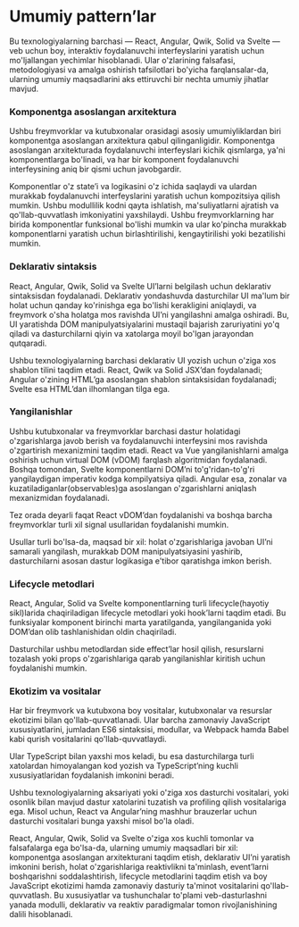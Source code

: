 # Umumiy pattern’lar

Bu texnologiyalarning barchasi — React, Angular, Qwik, Solid va Svelte — veb uchun boy, interaktiv foydalanuvchi interfeyslarini yaratish uchun mo'ljallangan yechimlar hisoblanadi. Ular o'zlarining falsafasi, metodologiyasi va amalga oshirish tafsilotlari bo'yicha farqlansalar-da, ularning umumiy maqsadlarini aks ettiruvchi bir nechta umumiy jihatlar mavjud.

### Komponentga asoslangan arxitektura

Ushbu freymvorklar va kutubxonalar orasidagi asosiy umumiyliklardan biri komponentga asoslangan arxitektura qabul qilinganligidir. Komponentga asoslangan arxitekturada foydalanuvchi interfeyslari kichik qismlarga, ya'ni komponentlarga bo'linadi, va har bir komponent foydalanuvchi interfeysining aniq bir qismi uchun javobgardir.

Komponentlar o'z state’i va logikasini o'z ichida saqlaydi va ulardan murakkab foydalanuvchi interfeyslarini yaratish uchun kompozitsiya qilish mumkin. Ushbu modullilik kodni qayta ishlatish, ma'suliyatlarni ajratish va qo'llab-quvvatlash imkoniyatini yaxshilaydi. Ushbu freymvorklarning har birida komponentlar funksional bo'lishi mumkin va ular ko'pincha murakkab komponentlarni yaratish uchun birlashtirilishi, kengaytirilishi yoki bezatilishi mumkin.

### Deklarativ sintaksis

React, Angular, Qwik, Solid va Svelte UI’larni belgilash uchun deklarativ sintaksisdan foydalanadi. Deklarativ yondashuvda dasturchilar UI ma'lum bir holat uchun qanday ko'rinishga ega bo'lishi kerakligini aniqlaydi, va freymvork o'sha holatga mos ravishda UI’ni yangilashni amalga oshiradi. Bu, UI yaratishda DOM manipulyatsiyalarini mustaqil bajarish zaruriyatini yo'q qiladi va dasturchilarni qiyin va xatolarga moyil bo'lgan jarayondan qutqaradi.

Ushbu texnologiyalarning barchasi deklarativ UI yozish uchun o'ziga xos shablon tilini taqdim etadi. React, Qwik va Solid JSX’dan foydalanadi; Angular o'zining HTML’ga asoslangan shablon sintaksisidan foydalanadi; Svelte esa HTML’dan ilhomlangan tilga ega.

### Yangilanishlar

Ushbu kutubxonalar va freymvorklar barchasi dastur holatidagi o'zgarishlarga javob berish va foydalanuvchi interfeysini mos ravishda o'zgartirish mexanizmini taqdim etadi. React va Vue yangilanishlarni amalga oshirish uchun virtual DOM (vDOM) farqlash algoritmidan foydalanadi. Boshqa tomondan, Svelte komponentlarni DOM’ni to'g'ridan-to'g'ri yangilaydigan imperativ kodga kompilyatsiya qiladi. Angular esa, zonalar va kuzatiladiganlar(observables)ga asoslangan o'zgarishlarni aniqlash mexanizmidan foydalanadi.

Tez orada deyarli faqat React vDOM’dan foydalanishi va boshqa barcha freymvorklar turli xil signal usullaridan foydalanishi mumkin.

Usullar turli bo'lsa-da, maqsad bir xil: holat o'zgarishlariga javoban UI’ni samarali yangilash, murakkab DOM manipulyatsiyasini yashirib, dasturchilarni asosan dastur logikasiga e'tibor qaratishga imkon berish.

### Lifecycle metodlari

React, Angular, Solid va Svelte komponentlarning turli lifecycle(hayotiy sikl)larida chaqiriladigan lifecycle metodlari yoki hook’larni taqdim etadi. Bu funksiyalar komponent birinchi marta yaratilganda, yangilanganida yoki DOM’dan olib tashlanishidan oldin chaqiriladi.

Dasturchilar ushbu metodlardan side effect’lar hosil qilish, resurslarni tozalash yoki props o'zgarishlariga qarab yangilanishlar kiritish uchun foydalanishi mumkin.

### Ekotizim va vositalar

Har bir freymvork va kutubxona boy vositalar, kutubxonalar va resurslar ekotizimi bilan qo'llab-quvvatlanadi. Ular barcha zamonaviy JavaScript xususiyatlarini, jumladan ES6 sintaksisi, modullar, va Webpack hamda Babel kabi qurish vositalarini qo'llab-quvvatlaydi.

Ular TypeScript bilan yaxshi mos keladi, bu esa dasturchilarga turli xatolardan himoyalangan kod yozish va TypeScript’ning kuchli xususiyatlaridan foydalanish imkonini beradi.

Ushbu texnologiyalarning aksariyati yoki o'ziga xos dasturchi vositalari, yoki osonlik bilan mavjud dastur xatolarini tuzatish va profiling qilish vositalariga ega. Misol uchun, React va Angular’ning mashhur brauzerlar uchun dasturchi vositalari bunga yaxshi misol bo'la oladi.

React, Angular, Qwik, Solid va Svelte o'ziga xos kuchli tomonlar va falsafalarga ega bo'lsa-da, ularning umumiy maqsadlari bir xil: komponentga asoslangan arxitekturani taqdim etish, deklarativ UI’ni yaratish imkonini berish, holat o'zgarishlariga reaktivlikni ta'minlash, event’larni boshqarishni soddalashtirish, lifecycle metodlarini taqdim etish va boy JavaScript ekotizimi hamda zamonaviy dasturiy ta'minot vositalarini qo'llab-quvvatlash. Bu xususiyatlar va tushunchalar to'plami veb-dasturlashni yanada modulli, deklarativ va reaktiv paradigmalar tomon rivojlanishining dalili hisoblanadi.